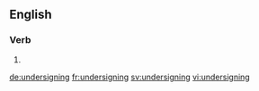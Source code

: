 ==English==

===Verb===
{{head|en|present participle}}

# {{present participle of|undersign|lang=en|nocat=1}}

[[de:undersigning]]
[[fr:undersigning]]
[[sv:undersigning]]
[[vi:undersigning]]